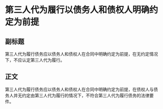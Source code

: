 # 第三人代为履行以债务人和债权人明确约定为前提
## 副标题
第三人代为履行债务应以债务人和债权人在合同中明确约定为前提，在无约定情况下，不应认定第三人代为履行。
## 正文
第三人代为履行债务应以债务人和债权人在合同中明确约定为前提，在债权人与债务人并无约定由第三人代为履行的情况下，不符合第三人代为履行债务的法律要件。
